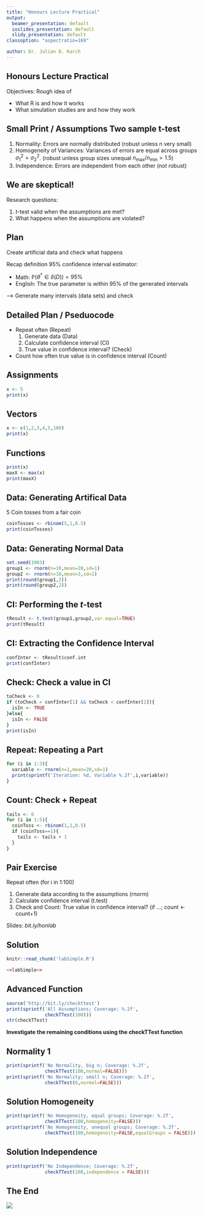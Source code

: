 ```yaml
---
title: "Honours Lecture Practical"
output:
  beamer_presentation: default
  ioslides_presentation: default
  slidy_presentation: default
classoption: "aspectratio=169"

author: Dr. Julian D. Karch
---
```




## Honours Lecture Practical

Objectives: Rough idea of

- What R is and how it works
- What simulation studies are and how they work

## Small Print / Assumptions Two sample t-test

1. Normality: Errors are normally distributed
(robust unless n very small)
1. Homogeneity of Variances: Variances of errors are equal across groups $\sigma_1^2=\sigma^2_2$.
(robust unless group sizes unequal $n_\text{max} / n_\text{min} > 1.5$)
1. Independence: Errors are independent from each other
(not robust)

## We are skeptical!

Research questions:

1.  $t$-test valid when the assumptions are met?
1. What happens when the assumptions are violated?

## Plan

Create artificial data and check what happens

Recap definition $95\%$ confidence interval estimator:

- Math: $\mathbb{P}(\theta^* \in \delta(D))=95\%$
- English: The true parameter is within $95\%$ of the generated intervals

--> Generate many intervals (data sets) and check

## Detailed Plan / Pseduocode

- Repeat often (Repeat)
  1. Generate data (Data)
  2. Calculate confidence interval (CI)
  3. True value in confidence interval? (Check)
- Count how often true value is in confidence interval (Count)

## Assignments
```r
x <- 5
print(x)
```
 
## Vectors
```r
x <- c(1,2,3,4,5,100)
print(x)
```

## Functions
```r
print(x)
maxX <- max(x)
print(maxX)
```

## Data: Generating Artifical Data
5 Coin tosses from a fair coin
```r
coinTosses <- rbinom(5,1,0.5)
print(coinTosses)
```

## Data: Generating Normal Data
```r
set.seed(1903)
group1 <- rnorm(n=10,mean=20,sd=1) 
group2 <- rnorm(n=10,mean=3,sd=1)
print(round(group1,2))
print(round(group2,2))
```

## CI: Performing the $t$-test

```r
tResult <- t.test(group1,group2,var.equal=TRUE)
print(tResult)
```

## CI: Extracting the Confidence Interval

```r
confInter <- tResult$conf.int
print(confInter)
```

## Check: Check a  value in CI

```r
toCheck <- 0
if (toCheck > confInter[1] && toCheck < confInter[2]){
  isIn <- TRUE
}else{
  isIn <- FALSE
}
print(isIn)
```


## Repeat: Repeating a Part
```r
for (i in 1:3){
  variable <- rnorm(n=1,mean=20,sd=1) 
  print(sprintf('Iteration: %d, Variable %.2f',i,variable))
}
```

## Count: Check + Repeat
```r
tails <- 0
for (i in 1:5){
  coinToss <- rbinom(1,1,0.5)
  if (coinToss==1){
    tails <- tails + 1
  }
}
```

## Pair Exercise

Repeat often (for i in 1:100)

  1. Generate data according to the assumptions (rnorm)
  2. Calculate confidence interval (t.test)
  3. Check and Count: True value in confidence interval? (if ...; count <- count+1)
  
Slides: *bit.ly/honlab*

## Solution

```r
knitr::read_chunk('labSimple.R')
```

```r
<<labSimple>>
```



## Advanced Function
```r
source('http://bit.ly/checkttest')
print(sprintf('All Assumptions; Coverage: %.2f',
              checkTTest(100)))
str(checkTTest)
```
**Investigate the remaining conditions using the checkTTest function**







## Normality 1

```r
print(sprintf('No Normality, big n; Coverage: %.2f',
              checkTTest(100,normal=FALSE)))
print(sprintf('No Normality; small n; Coverage: %.2f',
              checkTTest(6,normal=FALSE)))
```

## Solution Homogeneity

```r
print(sprintf('No Homogeneity, equal groups; Coverage: %.2f',
              checkTTest(100,homogeneity=FALSE)))
print(sprintf('No Homogeneity, unequal groups; Coverage: %.2f',
              checkTTest(100,homogeneity=FALSE,equalGroups = FALSE)))
```

## Solution Independence
```r
print(sprintf('No Independence; Coverage: %.2f',
              checkTTest(100,independence = FALSE)))
```

## The End

![](frequentists_vs_bayesians.png)\


